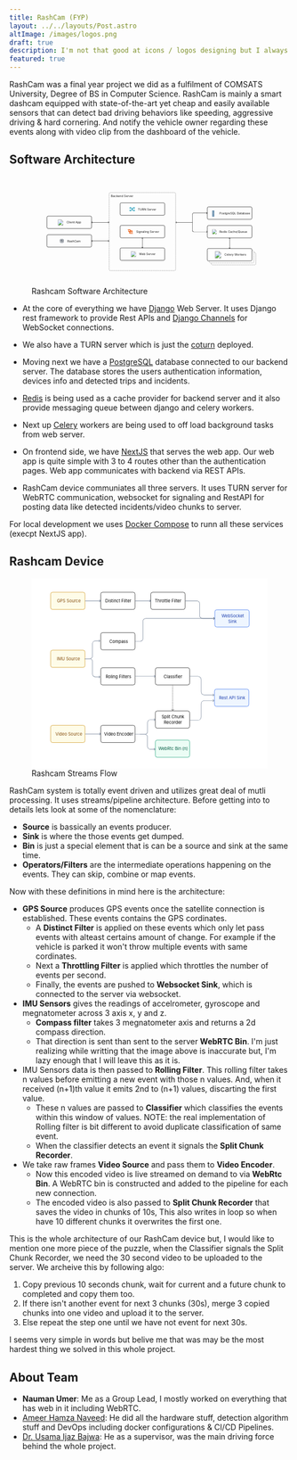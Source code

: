 ```yaml
---
title: RashCam (FYP)
layout: ../../layouts/Post.astro
altImage: /images/logos.png
draft: true
description: I'm not that good at icons / logos designing but I always like to push my boundaries. Here are some of my designs.
featured: true
---
```


<div class="-mt-8 relative">
  <ProjectInfo collabrators="nmanumr,ameerhmzx,usamaibajwa" stack="Django,NextJS,PostgreSQL,RaspberyPi,GStreamer" />
</div>

RashCam was a final year project we did as a fulfilment of COMSATS University, Degree of BS in Computer Science.
RashCam is mainly a smart dashcam equipped with state-of-the-art yet cheap and easily available sensors that
can detect bad driving behaviors like speeding, aggressive driving & hard cornering.
And notify the vehicle owner regarding these events along with video clip from the dashboard of the vehicle.

## Software Architecture

<figure class="text-center">
  <svg class="w-full h-auto mx-auto text-gray-800 font-medium rounded-md border border-gray-200 !my-0" xmlns:xlink="http://www.w3.org/1999/xlink" width="720" height="335" fill="none" viewBox="0 0 720 335">
    <rect width="136.373" height="37.881" x="536.907" y="92.683" stroke="#000" rx="4.041"/>
    <text fill="#336791" font-size="16.5"><tspan x="550" y="119" class="devicon-"></tspan></text>
    <text fill="currentColor" font-size="9.092"><tspan x="574" y="115.034">PostgreSQL Database</tspan></text>
    <rect width="136.373" height="37.881" x="536.907" y="149.253" stroke="#000" rx="4.041"/>
    <image xlink:href="https://cdn.jsdelivr.net/gh/devicons/devicon/icons/redis/redis-original.svg" width="17.425" height="14.783" x="550" y="160.87"/>
    <text fill="currentColor" font-size="9.092"><tspan x="574" y="171.671">Redis Cache/Queue</tspan></text>
    <rect width="136.373" height="37.881" x="549.028" y="231.582" stroke="#000" stroke-dasharray="3.03 1.52" stroke-opacity=".5" rx="4.041"/>
    <rect width="136.373" height="37.881" x="542.967" y="225.521" fill="#fff" stroke="#000" stroke-dasharray="3.03 1.52" stroke-opacity=".5" rx="4.041"/>
    <rect width="136.373" height="37.881" x="536.906" y="219.46" fill="#fff" stroke="#000" rx="4.041"/>
    <path fill="url(#a)" d="M559.13 227.793h21.466v21.466H559.13z"/>
    <text fill="currentColor" font-size="9.092"><tspan x="589.434" y="241.936">Celery Workers</tspan></text>
    <rect width="136.373" height="37.881" x="46.973" y="120.715" stroke="#000" rx="4.041"/>
    <text fill="currentColor" font-size="9.092"><tspan x="107.157" y="143.192">Client App</tspan></text>
    <rect width="136.373" height="37.881" x="46.973" y="177.285" stroke="#000" rx="4.041"/>
    <image xlink:href="https://cdn.jsdelivr.net/gh/devicons/devicon/icons/nextjs/nextjs-original.svg" width="18" height="18" x="79.492" y="131.154"/>
    <path fill="#232F3E" d="M90.492 195.612c0 .076-.068.139-.152.139h-.666c-.084 0-.152-.063-.152-.139v-.207c0-.076.068-.139.152-.139h.666c.084 0 .152.063.152.139v.207Zm1.386 1.21a.88.88 0 1 1 1.76.001.88.88 0 0 1-1.76-.001Zm-.55 0a1.431 1.431 0 0 0 2.861 0 1.432 1.432 0 0 0-2.862 0Zm-.22 0c0-.909.74-1.649 1.65-1.649.909 0 1.648.74 1.648 1.649s-.74 1.649-1.649 1.649-1.649-.74-1.649-1.649Zm-.553 0c0 1.215.987 2.202 2.202 2.202a2.204 2.204 0 0 0 2.203-2.202 2.204 2.204 0 0 0-2.203-2.202 2.204 2.204 0 0 0-2.202 2.202Zm5.238 2.114a.176.176 0 0 1-.177.177h-6.374a.176.176 0 0 1-.177-.177v-3.95c0-.096.078-.175.177-.175h.265l.015.003h.97l.015-.003h.965c.131 0 .242-.09.27-.219l.126-.601a.34.34 0 0 1 .076-.147h1.664a.368.368 0 0 1 .076.147l.127.601a.273.273 0 0 0 .27.219h1.535c.099 0 .177.079.177.175v3.95Zm-5.996-4.827c0-.007 0-.015.003-.022h.414a.064.064 0 0 1 .003.022v.152h-.42v-.152Zm4.506.152-.078-.381c-.048-.228-.248-.586-.581-.586h-1.735c-.334 0-.533.358-.581.586l-.081.381h-.48v-.152c0-.32-.21-.573-.477-.573h-.563c-.27 0-.48.253-.48.573v.152h-.005a.727.727 0 0 0-.728.725v3.95c0 .401.326.727.728.727h6.374a.728.728 0 0 0 .728-.727v-3.95a.727.727 0 0 0-.728-.725h-1.313Zm2.46 6.236a.315.315 0 0 1-.313.313h-8.037a.315.315 0 0 1-.313-.313v-8.032c0-.172.142-.313.313-.313h8.037c.171 0 .313.141.313.313v8.032Zm1.73-6.653v-.55h-1.18v-.829a.867.867 0 0 0-.863-.866h-.834v-1.182h-.55v1.182h-.904v-1.182h-.551v1.182h-.904v-1.182h-.55v1.182h-.905v-1.182h-.55v1.182h-.905v-1.182h-.55v1.182h-.834a.867.867 0 0 0-.863.866v.829h-1.18v.55h1.18v.904h-1.18v.551h1.18v.904h-1.18v.551h1.18v.904h-1.18v.55h1.18v.905h-1.18v.55h1.18v.834c0 .477.389.863.863.863h.834v1.18h.55v-1.18h.904v1.18h.551v-1.18h.904v1.18h.55v-1.18h.905v1.18h.55v-1.18h.905v1.18h.55v-1.18h.834a.865.865 0 0 0 .864-.863v-.834h1.179v-.55h-1.18v-.905h1.18v-.55h-1.18v-.904h1.18v-.551h-1.18v-.904h1.18v-.551h-1.18v-.904h1.18Z"/>
    <text fill="currentColor" font-size="9.092"><tspan x="109.15" y="199.762">RashCam</tspan></text>
    <rect width="136.373" height="37.881" x="270.474" y="80.309" stroke="#000" rx="4.041"/>
    <path stroke="#0891B2" stroke-linecap="square" stroke-width="1.515" d="M300.442 95.697h3.872a3.098 3.098 0 0 1 3.098 3.098m-6.97-3.098 1.936 1.936m-1.936-1.936 1.936-1.936m5.034 5.034v1.549m0-1.549a3.099 3.099 0 0 1 3.099-3.098h3.872m0 7.745h-3.872a3.098 3.098 0 0 1-3.099-3.098m6.971 3.098-1.936-1.936m1.936 1.936-1.936 1.936m-5.035-5.034a3.098 3.098 0 0 1-3.098 3.098h-3.872m13.941-7.745-1.936 1.936m1.936-1.936-1.936-1.936m-12.005 9.681 1.936-1.936m-1.936 1.936 1.936 1.936"/>
    <text fill="currentColor" font-size="9.092"><tspan x="324.9" y="102.785">TURN Server</tspan></text>
    <rect width="136.373" height="37.881" x="270.474" y="149" stroke="#000" rx="4.041"/>
    <g clip-path="url(#b)">
      <path fill="#EA580C" d="M306.302 171.221h2.163v-5.194l-2.437-2.437-1.53 1.529 1.804 1.804v4.298Zm2.169 1.084H300.925l-1.804-1.803.765-.765 1.49 1.489h3.065l-3.019-3.025.77-.77 3.02 3.019v-3.065l-1.484-1.484.759-.759-3.75-3.767h-7.534l2.157 2.157v.006h4.475l1.581 1.581-2.312 2.312-1.581-1.581v-1.227h-2.163v2.123l3.744 3.744-1.524 1.524 2.438 2.437h10.61l-2.157-2.146Z"/>
    </g>
    <text fill="currentColor" font-size="9.092"><tspan x="319.489" y="171.353">Signaling Server</tspan></text>
    <rect width="136.373" height="37.881" x="270.474" y="217.692" stroke="#000" rx="4.041"/>
    <path fill="url(#c)" d="M302.546 228.046h17.425v17.425h-17.425z"/>
    <text fill="currentColor" font-size="9.092"><tspan x="328.564" y="240.169">Web Server</tspan></text>
    <rect width="203.045" height="237.895" x="237.138" y="48.993" stroke="#000" stroke-dasharray="3.03 1.52" stroke-opacity=".5" stroke-width="1.01" rx="3.536"/>
    <text fill="currentColor" font-size="9.092"><tspan x="242.554" y="62.764">Backend Server</tspan></text>
    <path fill="#000" d="M183.078 139.389a.379.379 0 0 0 0 .536l2.411 2.41a.378.378 0 1 0 .535-.535l-2.143-2.143 2.143-2.143a.379.379 0 0 0-.535-.536l-2.411 2.411Zm53.822.536a.379.379 0 0 0 0-.536l-2.411-2.411a.378.378 0 1 0-.535.536l2.143 2.143-2.143 2.143a.378.378 0 1 0 .535.535l2.411-2.41Zm-53.554.111h53.286v-.758h-53.286v.758ZM338.928 186.614a.379.379 0 0 0-.536 0l-2.41 2.411a.378.378 0 1 0 .535.535l2.143-2.142 2.143 2.142a.379.379 0 0 0 .536-.535l-2.411-2.411Zm-.536 31.346a.379.379 0 0 0 .536 0l2.411-2.411a.379.379 0 0 0-.536-.536l-2.143 2.143-2.143-2.143a.379.379 0 0 0-.535.536l2.41 2.411Zm-.111-31.078v30.81h.758v-30.81h-.758ZM605.361 186.866a.379.379 0 0 0-.536 0l-2.411 2.411a.379.379 0 0 0 .536.536l2.143-2.143 2.143 2.143a.378.378 0 1 0 .535-.536l-2.41-2.411Zm-.536 32.862a.379.379 0 0 0 .536 0l2.41-2.411a.379.379 0 0 0-.535-.536l-2.143 2.143-2.143-2.143a.379.379 0 0 0-.536.536l2.411 2.411Zm-.111-32.594v32.326h.758v-32.326h-.758ZM495.742 111.372v-.379.379Zm41.432.267a.378.378 0 0 0 0-.535l-2.411-2.411a.378.378 0 1 0-.535.536l2.143 2.143-2.143 2.142a.379.379 0 0 0 .535.536l2.411-2.411Zm-96.754 28.128a.379.379 0 0 0 0 .536l2.41 2.411a.379.379 0 0 0 .536-.536l-2.143-2.143 2.143-2.143a.378.378 0 1 0-.536-.535l-2.41 2.41Zm51.281-24.355h.379-.379Zm45.473 53.176a.379.379 0 0 0 0-.536l-2.411-2.411a.378.378 0 1 0-.535.536l2.143 2.143-2.143 2.143a.379.379 0 0 0 .535.536l2.411-2.411Zm-45.473-4.309h.379-.379Zm4.041-52.529h41.164v-.757h-41.164v.757Zm-55.054 28.664h51.013v-.758h-51.014l.001.758Zm51.392-.379v-24.623h-.758v24.623h.758Zm3.662-29.042a4.42 4.42 0 0 0-4.42 4.419h.758a3.662 3.662 0 0 1 3.662-3.662v-.757Zm0 57.706h41.164v-.758h-41.164v.758Zm-4.42-28.664v24.244h.758v-24.244h-.758Zm4.42 27.906a3.661 3.661 0 0 1-3.662-3.662h-.758a4.42 4.42 0 0 0 4.42 4.42v-.758ZM183.078 195.958a.379.379 0 0 0 0 .536l2.411 2.411a.378.378 0 1 0 .535-.536l-2.143-2.143 2.143-2.143a.379.379 0 0 0-.535-.536l-2.411 2.411Zm53.822.536a.379.379 0 0 0 0-.536l-2.411-2.411a.379.379 0 0 0-.535.536l2.143 2.143-2.143 2.143a.379.379 0 0 0 .535.536l2.411-2.411Zm-53.554.111h53.286v-.758h-53.286v.758Z"/>
    <defs>
      <image xlink:href="https://cdn.jsdelivr.net/gh/devicons/devicon/icons/redis/redis-original.svg" id="d" width="128" height="128"/>
      <image xlink:href="https://raw.githubusercontent.com/celery/celery/master/docs/images/celery_512.png" id="e" width="512" height="512"/>
      <image xlink:href="https://cdn.jsdelivr.net/gh/devicons/devicon/icons/django/django-plain.svg" id="f" width="225" height="225"/>
      <pattern id="a" width="1" height="1" patternContentUnits="objectBoundingBox">
        <use xlink:href="#e" transform="scale(.00195)"/>
      </pattern>
      <pattern id="c" width="1" height="1" patternContentUnits="objectBoundingBox">
        <use xlink:href="#f" transform="scale(.00444)"/>
      </pattern>
      <clipPath id="b">
        <path fill="#fff" d="M0 0h17.425v13.137H0z" transform="translate(293.202 161.375)"/>
      </clipPath>
    </defs>
  </svg>
  <figcaption class="text-sm">Rashcam Software Architecture</figcaption>
</figure>

- At the core of everything we have [Django](https://www.djangoproject.com/) Web Server. It uses
Django rest framework to provide Rest APIs and [Django Channels](https://channels.readthedocs.io/en/stable/)
for WebSocket connections.

- We also have a TURN server which is just the [coturn](https://github.com/coturn/coturn) deployed.

- Moving next we have a [PostgreSQL](https://www.postgresql.org/) database connected to our backend server.
The database stores the users authentication information, devices info and detected trips and incidents.

- [Redis](https://redis.io/) is being used as a cache provider for backend server and it also provide messaging queue between
django and celery workers.

- Next up [Celery](https://docs.celeryq.dev/en/stable/) workers are being used to off load background tasks from web server.

- On frontend side, we have [NextJS](https://nextjs.org/) that serves the web app. Our web app is
quite simple with 3 to 4 routes other than the authentication pages. Web app communicates with backend via REST APIs.

- RashCam device communiates all three servers. It uses TURN server for WebRTC communication, websocket for signaling
and RestAPI for posting data like detected incidents/video chunks to server.

For local development we uses [Docker Compose](https://docs.docker.com/compose/) to runn all these services (execpt NextJS app).


## Rashcam Device

<figure class="text-center">
  <svg class="max-w-full mx-auto text-gray-800 font-medium rounded-md border border-gray-200 !my-0" width="673" height="542" fill="none" viewBox="0 0 673 542">
    <path fill="#fff" d="M0 0h673v542H0z"/>
    <rect width="98" height="49" x="54.5" y="418.5" fill="#FEFCE8" rx="5.5"/>
    <text fill="#854D0E" font-size="12"><tspan x="68.377" y="447.5">Video Source</tspan></text>
    <rect width="98" height="49" x="54.5" y="418.5" stroke="#CA8A04" rx="5.5"/>
    <text fill="#000" font-size="12"><tspan x="207.326" y="447.5">Video Encoder</tspan></text>
    <rect width="98" height="49" x="197.5" y="418.5" stroke="#000" rx="5.5"/>
    <text fill="#000" font-size="12"><tspan x="371.43" y="398.5">Split Chunk</tspan><tspan x="377.963" y="414.5">Recorder</tspan></text>
    <rect width="98" height="49" x="353.5" y="377.5" stroke="#000" rx="5.5"/>
    <rect width="98" height="49" x="353.5" y="460.5" fill="#ECFDF5" rx="5.5"/>
    <text fill="#065F46" font-size="12"><tspan x="362.143" y="489.5">WebRtc Bin (n)</tspan></text>
    <rect width="98" height="49" x="353.5" y="460.5" stroke="#059669" rx="5.5"/>
    <rect width="98" height="49" x="54.5" y="204.5" fill="#FEFCE8" rx="5.5"/>
    <text fill="#854D0E" font-size="12"><tspan x="72.008" y="233.5">IMU Source</tspan></text>
    <rect width="98" height="49" x="54.5" y="204.5" stroke="#CA8A04" rx="5.5"/>
    <text fill="#000" font-size="12"><tspan x="211.395" y="283.5">Roling Filters</tspan></text>
    <rect width="98" height="49" x="197.5" y="254.5" stroke="#000" rx="5.5"/>
    <text fill="#000" font-size="12"><tspan x="210.475" y="68.5">Distinct Filter</tspan></text>
    <rect width="98" height="49" x="197.5" y="39.5" stroke="#000" rx="5.5"/>
    <text fill="#000" font-size="12"><tspan x="352.125" y="68.5">Throttle Filter</tspan></text>
    <rect width="98" height="49" x="340.5" y="39.5" stroke="#000" rx="5.5"/>
    <text fill="#000" font-size="12"><tspan x="222.281" y="183.5">Compass</tspan></text>
    <rect width="98" height="49" x="197.5" y="154.5" stroke="#000" rx="5.5"/>
    <text fill="#000" font-size="12"><tspan x="377.477" y="283.5">Classifier</tspan></text>
    <path fill="#000" d="M402.646 376.354a.502.502 0 0 0 .708 0l3.182-3.182a.502.502 0 0 0-.708-.708L403 375.293l-2.828-2.829a.502.502 0 0 0-.708.708l3.182 3.182ZM402.5 304v1h1v-1h-1Zm0 3v2h1v-2h-1Zm0 4v2h1v-2h-1Zm0 4v2h1v-2h-1Zm0 4v2h1v-2h-1Zm0 4v2h1v-2h-1Zm0 4v2h1v-2h-1Zm0 4v2h1v-2h-1Zm0 4v2h1v-2h-1Zm0 4v2h1v-2h-1Zm0 4v2h1v-2h-1Zm0 4v2h1v-2h-1Zm0 4v2h1v-2h-1Zm0 4v2h1v-2h-1Zm0 4v2h1v-2h-1Zm0 4v2h1v-2h-1Zm0 4v2h1v-2h-1Zm0 4v2h1v-2h-1Zm0 4v1h1v-1h-1Z"/>
    <rect width="98" height="49" x="353.5" y="254.5" stroke="#000" rx="5.5"/>
    <rect width="98" height="49" x="522.5" y="315.5" fill="#EFF6FF" rx="5.5"/>
    <text fill="#1E40AF" font-size="12"><tspan x="535.205" y="344.5">Rest API Sink</tspan></text>
    <rect width="98" height="49" x="522.5" y="315.5" stroke="#2563EB" rx="5.5"/>
    <rect width="98" height="49" x="523.5" y="89.5" fill="#EFF6FF" rx="5.5"/>
    <text fill="#1E40AF" font-size="12"><tspan x="542.463" y="110.5">WebSocket</tspan><tspan x="561.564" y="126.5">Sink</tspan></text>
    <rect width="98" height="49" x="523.5" y="89.5" stroke="#2563EB" rx="5.5"/>
    <rect width="98" height="49" x="54.5" y="39.5" fill="#FEFCE8" rx="5.5"/>
    <text fill="#854D0E" font-size="12"><tspan x="72.449" y="68.5">GPS Source</tspan></text>
    <rect width="98" height="49" x="54.5" y="39.5" stroke="#CA8A04" rx="5.5"/>
    <path fill="#64748B" d="M197.354 64.354a.5.5 0 0 0 0-.708l-3.182-3.181a.501.501 0 0 0-.708.707L196.293 64l-2.829 2.828a.5.5 0 0 0 .708.707l3.182-3.181ZM153 64.5h44v-1h-44v1ZM353.354 279.354a.502.502 0 0 0 0-.708l-3.182-3.182a.502.502 0 0 0-.708.708l2.829 2.828-2.829 2.828a.502.502 0 0 0 .708.708l3.182-3.182ZM296 279.5h57v-1h-57v1ZM197.354 443.354a.502.502 0 0 0 0-.708l-3.182-3.182a.502.502 0 0 0-.708.708l2.829 2.828-2.829 2.828a.502.502 0 0 0 .708.708l3.182-3.182ZM153 443.5h44v-1h-44v1ZM340.354 64.354a.5.5 0 0 0 0-.708l-3.182-3.181a.501.501 0 0 0-.708.707L339.293 64l-2.829 2.828a.5.5 0 0 0 .708.707l3.182-3.181ZM296 64.5h44v-1h-44v1ZM488 114v.5-.5Zm35.354.354a.5.5 0 0 0 0-.707l-3.182-3.182a.499.499 0 0 0-.707 0 .499.499 0 0 0 0 .707l2.828 2.828-2.828 2.829a.5.5 0 0 0 .707.707l3.182-3.182ZM472 64v.5-.5Zm8 8h-.5.5Zm0 34h-.5.5Zm8 8.5h35v-1h-35v1Zm-49-50h33v-1h-33v1Zm40.5 7.5v34h1V72h-1Zm-7.5-7.5a7.5 7.5 0 0 1 7.5 7.5h1a8.5 8.5 0 0 0-8.5-8.5v1Zm16 49a7.5 7.5 0 0 1-7.5-7.5h-1a8.5 8.5 0 0 0 8.5 8.5v-1ZM182 178v-.5.5Zm13.603.354a.502.502 0 0 0 0-.708l-3.182-3.181a.5.5 0 0 0-.707.707l2.828 2.828-2.828 2.829a.5.5 0 0 0 .707.707l3.182-3.182ZM166 229v-.5.5Zm8-8h-.5.5Zm0-35h-.5.5Zm8-7.5h13.25l-.001-1H182v1Zm-30 51h14v-1h-14v1Zm22.5-8.5v-35h-1v35h1Zm-8.5 8.5a8.5 8.5 0 0 0 8.5-8.5h-1a7.5 7.5 0 0 1-7.5 7.5v1Zm16-52a8.5 8.5 0 0 0-8.5 8.5h1a7.5 7.5 0 0 1 7.5-7.5v-1ZM339.376 402.34v-.5.5Zm13.604.353a.5.5 0 0 0 0-.707l-3.182-3.182a.5.5 0 0 0-.707.707l2.828 2.829-2.828 2.828a.5.5 0 0 0 .707.707l3.182-3.182ZM323.377 444v.5-.5Zm8-8h-.5.5Zm0-25.66h-.5.5Zm7.999-7.5h13.25v-1h-13.25v1Zm-43.999 41.66h28v-1h-28v1Zm36.5-8.5v-25.66h-1V436h1Zm-8.5 8.5a8.5 8.5 0 0 0 8.5-8.5h-1a7.5 7.5 0 0 1-7.5 7.5v1Zm15.999-42.66a8.499 8.499 0 0 0-8.499 8.5h1a7.5 7.5 0 0 1 7.499-7.5v-1Z"/>
    <path fill="#64748B" d="M339.215 486.669v-.5.5Zm13.603-.353a.5.5 0 0 1 0 .707l-3.182 3.182a.5.5 0 0 1-.707-.707l2.828-2.829-2.828-2.828a.5.5 0 0 1 .707-.707l3.182 3.182ZM323.215 444v.5-.5Zm8 8h.5-.5Zm0 26.669h-.5.5Zm8 7.5h13.249v1h-13.249v-1Zm-30-42.669h14v1h-14v-1Zm22.5 8.5v26.669h-1V452h1Zm-8.5-8.5a8.5 8.5 0 0 1 8.5 8.5h-1a7.5 7.5 0 0 0-7.5-7.5v-1Zm16 43.669a8.5 8.5 0 0 1-8.5-8.5h1a7.5 7.5 0 0 0 7.5 7.5v1ZM182.114 280.66v.5-.5Zm13.603-.353a.499.499 0 0 1 0 .707l-3.182 3.182a.5.5 0 0 1-.707-.707l2.829-2.828-2.829-2.829a.5.5 0 0 1 .707-.707l3.182 3.182ZM166.114 229v-.5.5Zm8 8h.5-.5Zm0 35.66h.5-.5Zm8 7.5 13.25.001v1l-13.25-.001v-1ZM152 228.5h14.114v1H152v-1Zm22.614 8.5v35.66h-1V237h1Zm-8.5-8.5a8.5 8.5 0 0 1 8.5 8.5h-1a7.5 7.5 0 0 0-7.5-7.5v-1Zm16 52.66a8.5 8.5 0 0 1-8.5-8.5h1a7.5 7.5 0 0 0 7.5 7.5v1ZM326.114 114v.5-.5Zm197.24.354a.5.5 0 0 0 0-.707l-3.182-3.182a.499.499 0 0 0-.707 0 .499.499 0 0 0 0 .707l2.828 2.828-2.828 2.828a.5.5 0 1 0 .707.708l3.182-3.182Zm-213.24 65.006v-.5.5Zm8-8h-.5.5Zm0-49.36h.5-.5Zm8-7.5H523v-1H326.114v1ZM295.5 179.86h14.614v-1H295.5v1Zm23.114-8.5V122h-1v49.36h1Zm-8.5 8.5a8.5 8.5 0 0 0 8.5-8.5h-1a7.5 7.5 0 0 1-7.5 7.5v1Zm16-66.36a8.5 8.5 0 0 0-8.5 8.5h1a7.5 7.5 0 0 1 7.5-7.5v-1ZM521.354 332.354a.502.502 0 0 0 0-.708l-3.182-3.182a.502.502 0 0 0-.708.708l2.829 2.828-2.829 2.828a.502.502 0 0 0 .708.708l3.182-3.182ZM452 279.5h23.266v-1H452v1Zm31.766 8.5v35h1v-35h-1Zm9.5 44.5H521v-1h-27.734v1Zm-9.5-9.5a9.5 9.5 0 0 0 9.5 9.5v-1a8.5 8.5 0 0 1-8.5-8.5h-1Zm-8.5-43.5a8.5 8.5 0 0 1 8.5 8.5h1a9.5 9.5 0 0 0-9.5-9.5v1ZM521.354 347.646a.502.502 0 0 1 0 .708l-3.182 3.182a.502.502 0 0 1-.708-.708l2.829-2.828-2.829-2.828a.502.502 0 0 1 .708-.708l3.182 3.182ZM452 403.5h23.266v1H452v-1Zm31.766-8.5v-38h1v38h-1Zm9.5-47.5H521v1h-27.734v-1Zm-9.5 9.5a9.5 9.5 0 0 1 9.5-9.5v1a8.5 8.5 0 0 0-8.5 8.5h-1Zm-8.5 46.5a8.5 8.5 0 0 0 8.5-8.5h1a9.5 9.5 0 0 1-9.5 9.5v-1Z"/>
  </svg>
  <figcaption class="text-sm">Rashcam Streams Flow</figcaption>
</figure>

RashCam system is totally event driven and utilizes great deal of mutli processing.
It uses streams/pipeline architecture. Before getting into to details lets look at some of the nomenclature:

- **Source** is bassically an events producer.
- **Sink** is where the those events get dumped.
- **Bin** is just a special element that is can be a source and sink at the same time.
- **Operators/Filters** are the intermediate operations happening on the events. They can skip, combine or map events.

Now with these definitions in mind here is the architecture:
- **GPS Source** produces GPS events once the satellite connection is established. These events contains the GPS cordinates.
  - A **Distinct Filter** is applied on these events which only let pass events with alteast certains amount of change.
  For example if the vehicle is parked it won't throw multiple events with same cordinates.
  - Next a **Throttling Filter** is applied which throttles the number of events per second.
  - Finally, the events are pushed to **Websocket Sink**, which is connected to the server via websocket.
- **IMU Sensors** gives the readings of accelrometer, gyroscope and megnatometer across 3 axis x, y and z.
  - **Compass filter** takes 3 megnatometer axis and returns a 2d compass direction.
  - That direction is sent than sent to the server **WebRTC Bin**. I'm just realizing while writting
  that the image above is inaccurate but, I'm lazy enough that I will leave this as it is.  
- IMU Sensors data is then passed to **Rolling Filter**. This rolling filter takes n values before
emitting a new event with those n values. And, when it received (n+1)th value it emits 2nd to (n+1) values,
discarting the first value.
  - These n values are passed to **Classifier** which classifies the events within this window of values.
  NOTE: the real implementation of Rolling filter is bit different to avoid duplicate classification of same event.
  - When the classifier detects an event it signals the **Split Chunk Recorder**.
- We take raw frames **Video Source** and pass them to **Video Encoder**.
  - Now this encoded video is live streamed on demand to via **WebRtc Bin**.
  A WebRTC bin is constructed and added to the pipeline for each new connection.
  - The encoded video is also passed to **Split Chunk Recorder** that saves the video in chunks of 10s,
  This also writes in loop so when have 10 different chunks it overwrites the first one.


This is the whole architecture of our RashCam device but, I would like to mention one more piece of
the puzzle, when the Classifier signals the Split Chunk Recorder, we need the 30 second video to be
uploaded to the server. We archeive this by following algo:
1. Copy previous 10 seconds chunk, wait for current and a future chunk to completed and copy them too.
2. If there isn't another event for next 3 chunks (30s), merge 3 copied chunks into one video and upload it to the server.
3. Else repeat the step one until we have not event for next 30s.

I seems very simple in words but belive me that was may be the most hardest thing we solved in this whole project.


## About Team

- **Nauman Umer**: Me as a Group Lead, I mostly worked on everything that has web in it including WebRTC.
- [Ameer Hamza Naveed](https://github.com/ameerhmzx): He did all the hardware stuff, detection algorithm stuff and DevOps including docker configurations & CI/CD Pipelines.
- [Dr. Usama Ijaz Bajwa](http://www.usamaijaz.com/): He as a supervisor, was the main driving force behind the whole project.

